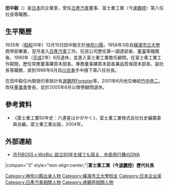 {{他用
|subject=富士重工業之社長
|other=其他同名人物
|田中毅 (消歧義)
}}
{{noteTA
|1=zh-tw:速霸陸;zh-hk:富士汽車;zh-cn:斯巴鲁;
}}
{{Infobox Person
| name        = 田中毅
| image       = 
| caption     = 
| birth_date  = {{bda|1935|12|15}}
| birth_place = {{JPN}}[[神奈川縣|神奈川縣]]
| death_date  = 
| death_place = 
| education   = [[橫濱市立大學|橫濱市立大學]]商學部
| occupation  = 富士重工業（今[[速霸陸|速霸陸]]）第八任社長<br>（1996年6月至2001年6月）
| spouse      = 
| parents     = 
| children    = 
}}
{{japanese|japanese=田中毅|kana=たなか たけし|romaji=Tanaka Takeshi|image=}}
'''田中毅'''（{{bd|1935年|12月15日|||catIdx=田中}}）是[[日本|日本]]的企業家，曾任[[日產汽車|日產汽車]]董事、富士重工業（今[[速霸陸|速霸陸]]）第八任社長等職務。

== 生平簡歷 ==
1935年（[[昭和|昭和]]10年）12月15日田中毅生於[[神奈川縣|神奈川縣]]，1958年3月自[[橫濱市立大學|橫濱市立大學]]商學部畢業，翌月進入[[日產汽車|日產汽車]]工作。在該公司歷任第一調達部長、[[董事|董事]]等職務後，1990年（[[平成|平成]]2年）6月退休，並進入富士重工業擔任顧問。在富士重工業工作期間，歷任常務董事購買本部長、專務董事購買本部長兼品質保證本部長、副社長等職務，直到1996年6月自[[川合勇|川合勇]]手中接下第八任社長。

在田中毅任內開發的車款計有[[速霸陸Forester|速霸陸Forester]]等，2001年6月他交棒給[[竹中恭二|竹中恭二]]，改任[[董事會|董事會]]會長，並於2005年6月以榮譽顧問退休。

== 參考資料 ==
* 《富士重工業50年史：六連星はかがやく》，富士重工業株式会社社史編纂委員会編，富士重工業出版，2004年。
{{reflist}}

== 外部連結 ==
* {{ja}}[http://boss.wizbiz.me/special/special1305_05.html 月刊BOSSｘWizBiz: 設立60年を経ても宿る　中島飛行機のDNA] {{Wayback|url=http://boss.wizbiz.me/special/special1305_05.html |date=20140222161709 }}

{{start box}}
|colspan="3" style="text-align:center;"|'''富士重工業（今[[速霸陸|速霸陸]]）歷代社長'''
{{s-before|[[川合勇|川合勇]]}}
{{s-title|第8任社長|1996年6月－2001年6月}}
{{s-after|[[竹中恭二|竹中恭二]]}}
{{end box}}
{{DEFAULTSORT:Tanaka Takeshi}}
[[Category:神奈川縣出身人物|Category:神奈川縣出身人物]]
[[Category:橫濱市立大學校友|Category:橫濱市立大學校友]]
[[Category:日本企业家|Category:日本企业家]]
[[Category:日產汽車相關人物|Category:日產汽車相關人物]]
[[Category:速霸陸相關人物|Category:速霸陸相關人物]]